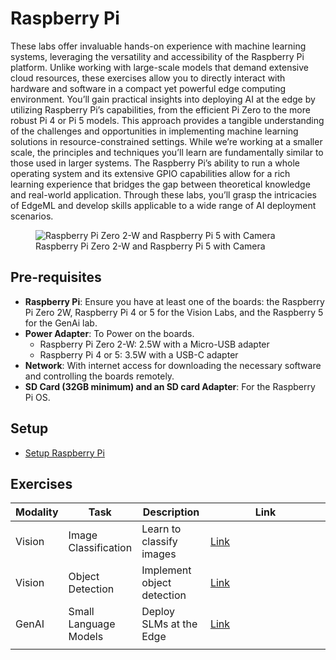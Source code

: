 # Raspberry Pi {.unnumbered}

These labs offer invaluable hands-on experience with machine learning systems, leveraging the versatility and accessibility of the Raspberry Pi platform. Unlike working with large-scale models that demand extensive cloud resources, these exercises allow you to directly interact with hardware and software in a compact yet powerful edge computing environment. You'll gain practical insights into deploying AI at the edge by utilizing Raspberry Pi's capabilities, from the efficient Pi Zero to the more robust Pi 4 or Pi 5 models. This approach provides a tangible understanding of the challenges and opportunities in implementing machine learning solutions in resource-constrained settings. While we're working at a smaller scale, the principles and techniques you'll learn are fundamentally similar to those used in larger systems. The Raspberry Pi's ability to run a whole operating system and its extensive GPIO capabilities allow for a rich learning experience that bridges the gap between theoretical knowledge and real-world application. Through these labs, you'll grasp the intricacies of EdgeML and develop skills applicable to a wide range of AI deployment scenarios.

![Raspberry Pi Zero 2-W and Raspberry Pi 5 with Camera](./images/jpeg/raspis.jpg)

## Pre-requisites

- **Raspberry Pi**: Ensure you have at least one of the boards: the Raspberry Pi Zero 2W, Raspberry Pi 4 or 5 for the Vision Labs, and the Raspberry 5 for the GenAi lab.
- **Power Adapter**: To Power on the boards.
    - Raspberry Pi Zero 2-W: 2.5W with a Micro-USB adapter
    - Raspberry Pi 4 or 5: 3.5W with a USB-C adapter

- **Network**: With internet access for downloading the necessary software and controlling the boards remotely.
- **SD Card (32GB minimum) and an SD card Adapter**: For the Raspberry Pi OS. 

## Setup

- [Setup Raspberry Pi](./setup/setup.qmd)

## Exercises

| **Modality** | **Task**              | **Description**            | **Link**                                                |
| ------------ | --------------------- | -------------------------- | ------------------------------------------------------- |
| Vision       | Image Classification  | Learn to classify images   | [Link](./image_classification/image_classification.qmd) |
| Vision       | Object Detection      | Implement object detection | [Link](./object_detection/object_detection.qmd)         |
| GenAI        | Small Language Models | Deploy SLMs at the Edge    | [Link](./llm/llm.qmd)                                   |
|              |                       |                            |                                                         |

